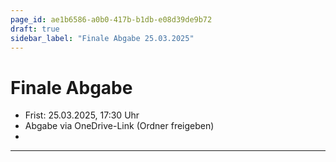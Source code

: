 ```yaml
---
page_id: ae1b6586-a0b0-417b-b1db-e08d39de9b72
draft: true
sidebar_label: "Finale Abgabe 25.03.2025"
---
```


# Finale Abgabe
- Frist: 25.03.2025, 17:30 Uhr
- Abgabe via OneDrive-Link (Ordner freigeben)
- 

---